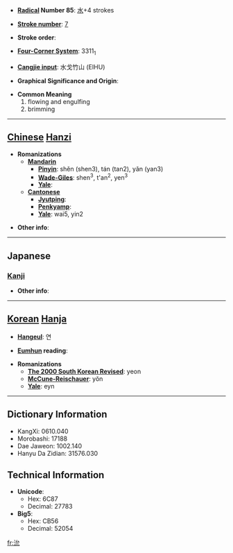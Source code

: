 * '''[[Wiktionary:Chinese radical index| Radical]] Number 85''': [[Wiktionary:Chinese radical index 水|水]]+4 strokes

* '''[[Wiktionary:Chinese total strokes index|Stroke number]]''': [[Wiktionary:Chinese total strokes index 7|7]]

* '''Stroke order''': 

* '''[[Wiktionary:Chinese four corner index|Four-Corner System]]''': 3311<sub>1</sub>

* '''[[Wiktionary:Chinese Cangjie index|Cangjie input]]''': 水戈竹山 (EIHU)

* '''Graphical Significance and Origin''': 

* '''Common Meaning'''
*#flowing and engulfing
*# brimming


----

== [[Chinese]] [[Hanzi]] ==

* '''Romanizations'''
** '''[[Mandarin]]'''
*** '''[[Pinyin]]''': shěn (shen3), tán (tan2), yǎn (yan3)
*** '''[[Wade-Giles]]''': shen<sup>3</sup>, t'an<sup>2</sup>, yen<sup>3</sup>
*** '''[[Yale]]''': 
** '''[[Cantonese]]'''
*** '''[[Jyutping]]''':
*** '''[[Penkyamp]]''': 
*** '''[[Yale]]''': wai5, yin2

* '''Other info''': 

----

==Japanese==
===[[Kanji]]===
{{kanji|on readings=[[えん]] (en), [[い]] (i)|kun readings=[[ながれる]] (nagareru)}}

* '''Other info''':  

----

== [[Korean]] [[Hanja]] ==

* '''[[Hangeul]]''': 연

* '''[[Eumhun]] reading''': 

* '''Romanizations'''
** '''[[The 2000 South Korean Revised Romanization|The 2000 South Korean Revised]]''': yeon
** '''[[McCune-Reischauer]]''': yŏn
** '''[[Yale]]''': eyn

----

== Dictionary Information ==

* KangXi: 0610.040
* Morobashi: 17188
* Dae Jaweon: 1002.140
* Hanyu Da Zidian: 31576.030

== Technical Information ==

* '''Unicode''':
** Hex: 6C87
** Decimal: 27783
* '''Big5''':
** Hex: CB56
** Decimal: 52054

[[fr:沇]]